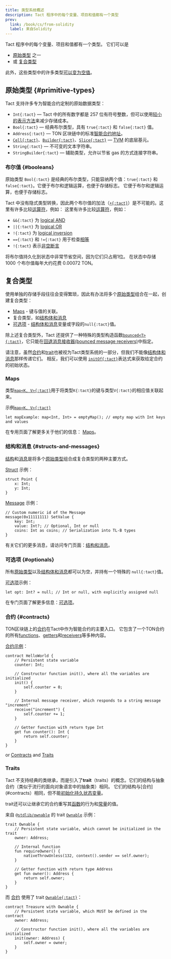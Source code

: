 ```yaml
---
title: 类型系统概述
description: Tact 程序中的每个变量、项目和值都有一个类型
prev:
  link: /book/cs/from-solidity
  label: 来自Solidity
---
```


Tact 程序中的每个变量、项目和值都有一个类型。 它们可以是

- [原始类型](#primitive-types) 之一
- 或 [复合类型](#复合类型)

此外，这些类型中的许多类型[可以变为空值](#optionals)。

## 原始类型 {#primitive-types}

Tact 支持许多专为智能合约定制的原始数据类型：

- `Int{:tact}` — Tact 中的所有数字都是 257 位有符号整数，但可以使用[较小的表示方法](/zh-cn/book/integers#serialization)来减少存储成本。
- `Bool{:tact}` — 经典布尔类型，具有 `true{:tact}` 和 `false{:tact}` 值。
- `Address{:tact}` — TON 区块链中的标准[智能合约地址](https://docs.ton.org/learn/overviews/addresses#address-of-smart-contract)。
- [`Cell{:tact}`](/zh-cn/book/cells#cells)、[`Builder{:tact}`](/zh-cn/book/cells#builders)、[`Slice{:tact}`](/zh-cn/book/cells#slices) — [TVM][tvm] 的底层基元。
- `String{:tact}` — 不可变的文本字符串。
- `StringBuilder{:tact}` — 辅助类型，允许以节省 gas 的方式连接字符串。

[tvm]: https://docs.ton.org/learn/tvm-instructions/tvm-overview

### 布尔值 {#booleans}

原始类型 `Bool{:tact}` 是经典的布尔类型，只能容纳两个值：`true{:tact}` 和 `false{:tact}`。它便于布尔和逻辑运算，也便于存储标志。 它便于布尔和逻辑运算，也便于存储标志。

Tact 中没有隐式类型转换，因此两个布尔值的加法（[`+{:tact}`](/zh-cn/book/operators#binary-add)）是不可能的。这里有许多比较[运算符](/zh-cn/book/operators)，例如： 这里有许多比较[运算符](/zh-cn/book/operators)，例如：

- `&&{:tact}` 为 [logical AND](/zh-cn/book/operators#binary-logical-and)
- `||{:tact}` 为 [logical OR](/zh-cn/book/operators#binary-logical-or)
- `!{:tact}` 为 [logical inversion](/zh-cn/book/operators#unary-inverse)
- `=={:tact}` 和 `!={:tact}` 用于检查[相等](/zh-cn/book/operators#binary-equality)
- `!{:tact}` 表示[非空断言](/zh-cn/book/optionals)

将布尔值持久化到状态中非常节省空间，因为它们只占用1位。 在状态中存储 1000 个布尔值每年大约花费 $0.00072$ TON。

## 复合类型

使用单独的存储手段往往会变得繁琐，因此有办法将多个[原始类型](#primitive-types)组合在一起，创建复合类型：

- [Maps](#maps) - 键与值的关联。
- 复合类型，如[结构体和消息](#structs-and-messages)
- [可选项](#optionals) - [结构体和消息](#structs-and-messages)变量或字段的`null{:tact}`值。

除上述复合类型外，Tact 还提供了一种特殊的类型构造函数[`bounced<T>{:tact}`](/zh-cn/book/bounced)，它只能在[回退消息接收器(bounced message receivers)](/zh-cn/book/bounced)中指定。

请注意，虽然[合约](#contracts)和[trait](#traits)也被视为Tact类型系统的一部分，但我们不能像[结构体和消息](#structs-and-messages)那样传递它们。 相反，我们可以使用 [`initOf{:tact}`](/zh-cn/book/expressions#initof)表达式来获取给定合约的初始状态。

### Maps

类型[`map<K, V>{:tact}`][maps]用于将类型`K{:tact}`的键与类型`V{:tact}`的相应值关联起来。

示例[`map<K, V>{:tact}`][maps]

```tact
let mapExample: map<Int, Int> = emptyMap(); // empty map with Int keys and values
```

在专用页面了解更多关于他们的信息： [Maps][maps]。

[maps]: <[[Maps](#maps)]: /zh-cn/book/maps>

### 结构和消息 {#structs-and-messages}

[结构][structs]和[消息][messages]是将多个[原始类型](#primitive-types)组合成复合类型的两种主要方式。

[Struct][structs] 示例：

```tact
struct Point {
    x: Int;
    y: Int;
}
```

[Message][messages] 示例：

```tact
// Custom numeric id of the Message
message(0x11111111) SetValue {
    key: Int;
    value: Int?; // Optional, Int or null
    coins: Int as coins; // Serialization into TL-B types
}
```

有关它们的更多消息，请访问专门页面：[结构和消息][s-n-m]。

[s-n-m]: /zh-cn/book/structs-and-messages
[structs]: /zh-cn/book/structs-and-messages#structs
[messages]: /zh-cn/book/structs-and-messages#messages

### 可选项 {#optionals}

所有[原始类型](#primitive-types)以及[结构体和消息](#structs-and-messages)都可以为空，并持有一个特殊的 `null{:tact}`值。

[可选项][optionals]示例：

```tact
let opt: Int? = null; // Int or null, with explicitly assigned null
```

在专门页面了解更多信息：[可选项][optionals]。

[optionals]: /zh-cn/book/optionals

### 合约 {#contracts}

TON区块链上的[合约](/zh-cn/book/contracts)在Tact中作为智能合约的主要入口。 它包含了一个TON合约的所有[functions](/zh-cn/book/functions)、[getters](/zh-cn/book/functions#getter-functions)和[receivers](/zh-cn/book/functions#receiver-functions)等多种内容。

[合约示例](/zh-cn/book/contracts)：

```tact
contract HelloWorld {
    // Persistent state variable
    counter: Int;

    // Constructor function init(), where all the variables are initialized
    init() {
        self.counter = 0;
    }

    // Internal message receiver, which responds to a string message "increment"
    receive("increment") {
        self.counter += 1;
    }

    // Getter function with return type Int
    get fun counter(): Int {
        return self.counter;
    }
}
```

or [Contracts](#contracts) and [Traits](#traits)

### Traits

Tact 不支持经典的类继承，而是引入了**trait**（traits）的概念。它们的结构与抽象合约（类似于流行的面向对象语言中的抽象类）相同。 它们的结构与[合约](#contracts）相同，但不能[初始化持久状态变量](/zh-cn/book/contracts#init-function)。

trait还可以让继承它的合约重写其[函数](/zh-cn/book/functions#virtual-and-abstract-functions)的行为和[常量](/zh-cn/book/constants#virtual-and-abstract-constants)的值。

来自 [`@stdlib/ownable`](/zh-cn/ref/stdlib-ownable) 的 trait [`Ownable`](/zh-cn/ref/stdlib-ownable#ownable) 示例：

```tact
trait Ownable {
    // Persistent state variable, which cannot be initialized in the trait
    owner: Address;

    // Internal function
    fun requireOwner() {
        nativeThrowUnless(132, context().sender == self.owner);
    }

    // Getter function with return type Address
    get fun owner(): Address {
        return self.owner;
    }
}
```

而 [合约](#contracts) 使用了 trait [`Ownable{:tact}`](/zh-cn/ref/stdlib-ownable#ownable)：

```tact
contract Treasure with Ownable {
    // Persistent state variable, which MUST be defined in the contract
    owner: Address;

    // Constructor function init(), where all the variables are initialized
    init(owner: Address) {
        self.owner = owner;
    }
}
```
